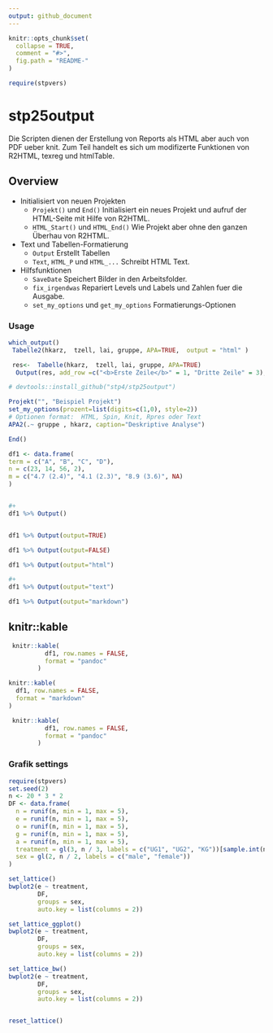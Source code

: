 ```yaml
---
output: github_document
---
```


<!-- README.md is generated from README.Rmd. Please edit that file -->

```r
knitr::opts_chunk$set(
  collapse = TRUE,
  comment = "#>",
  fig.path = "README-"
)

require(stpvers)
```

# stp25output

Die Scripten dienen der Erstellung von Reports als HTML aber auch von PDF ueber knit.
Zum Teil handelt es sich um modifizerte Funktionen von  R2HTML, texreg und htmlTable.

Overview
--------


* Initialisiert von neuen Projekten
   + `Projekt()` und `End()` Initialisiert ein neues Projekt und aufruf der HTML-Seite mit Hilfe von R2HTML.
   + `HTML_Start()` und `HTML_End()` Wie Projekt aber ohne den ganzen Überhau von R2HTML.
* Text und Tabellen-Formatierung
   + `Output` Erstellt Tabellen
   + `Text`, `HTML_P` und `HTML_...` Schreibt HTML Text.

* Hilfsfunktionen
   + `SaveDate` Speichert Bilder in den Arbeitsfolder.
   +  `fix_irgendwas`  Repariert Levels und Labels und Zahlen fuer die Ausgabe.
   +  `set_my_options` und `get_my_options` Formatierungs-Optionen


### Usage

```r

which_output()
 Tabelle2(hkarz,  tzell, lai, gruppe, APA=TRUE,  output = "html" )


```

```r
 res<-  Tabelle(hkarz,  tzell, lai, gruppe, APA=TRUE)
  Output(res, add_row =c("<b>Erste Zeile</b>" = 1, "Dritte Zeile" = 3),  output = "html" )
```



```r
# devtools::install_github("stp4/stp25output")

Projekt("", "Beispiel Projekt")
set_my_options(prozent=list(digits=c(1,0), style=2))
# Optionen format:  HTML, Spin, Knit, Rpres oder Text
APA2(.~ gruppe , hkarz, caption="Deskriptive Analyse")

End()

```





```r

df1 <- data.frame(
term = c("A", "B", "C", "D"),
n = c(23, 14, 56, 2),
m = c("4.7 (2.4)", "4.1 (2.3)", "8.9 (3.6)", NA)
)



```





```r
#+ 
df1 %>% Output()


df1 %>% Output(output=TRUE)

df1 %>% Output(output=FALSE)

```




```r

df1 %>% Output(output="html")

```



```r
#+
df1 %>% Output(output="text")

```

```r
 
df1 %>% Output(output="markdown")
```


##  knitr::kable


```r
 knitr::kable(
          df1, row.names = FALSE,
          format = "pandoc" 
        )
```



```r

knitr::kable(
  df1, row.names = FALSE,
  format = "markdown" 
)

```


```r
 knitr::kable(
          df1, row.names = FALSE,
          format = "pandoc" 
        )
```





### Grafik settings


```r
require(stpvers)
set.seed(2)
n <- 20 * 3 * 2
DF <- data.frame(
  n = runif(n, min = 1, max = 5),
  e = runif(n, min = 1, max = 5),
  o = runif(n, min = 1, max = 5),
  g = runif(n, min = 1, max = 5),
  a = runif(n, min = 1, max = 5),
  treatment = gl(3, n / 3, labels = c("UG1", "UG2", "KG"))[sample.int(n)],
  sex = gl(2, n / 2, labels = c("male", "female"))
)

```

```r
set_lattice()
bwplot2(e ~ treatment,
        DF,
        groups = sex,
        auto.key = list(columns = 2))
```




```r

set_lattice_ggplot()
bwplot2(e ~ treatment,
        DF,
        groups = sex,
        auto.key = list(columns = 2))


```



```r
set_lattice_bw()
bwplot2(e ~ treatment,
        DF,
        groups = sex,
        auto.key = list(columns = 2))


reset_lattice()
```





